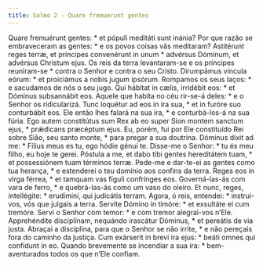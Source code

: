 ```yaml
---
title: Salmo 2 - Quare fremuerunt gentes
---
```


<div class="grid grid-cols-2 gap-5">
  <span class="text-justify">
    Quare fremuérunt gentes: * et pópuli meditáti sunt inánia?
  </span>
  <span class="text-justify">
    Por que razão se embraveceram as gentes: * e os povos coisas vãs meditaram?
  </span>
  <span class="text-justify">
    Astitérunt reges terræ, et príncipes convenérunt in unum * advérsus Dóminum,
    et advérsus Christum ejus.
  </span>
  <span class="text-justify">
    Os reis da terra levantaram-se e os príncipes reuniram-se * contra o Senhor
    e contra o seu Cristo.
  </span>
  <span class="text-justify">
    Dirumpámus víncula eórum: * et proiciámus a nobis jugum ipsórum.
  </span>
  <span class="text-justify">
    Rompamos os seus laços: * e sacudamos de nós o seu jugo.
  </span>
  <span class="text-justify">
    Qui hábitat in cælis, irridébit eos: * et Dóminus subsannábit eos.
  </span>
  <span class="text-justify">
    Aquele que habita no céu rir-se-á deles: * e o Senhor os ridicularizá.
  </span>
  <span class="text-justify">
    Tunc loquétur ad eos in ira sua, * et in furóre suo conturbábit eos.
  </span>
  <span class="text-justify">
    Ele então lhes falará na sua ira, * e conturbá-los-á na sua fúria.
  </span>
  <span class="text-justify">
    Ego autem constitútus sum Rex ab eo super Sion montem sanctum ejus, *
    prǽdicans præcéptum ejus.
  </span>
  <span class="text-justify">
    Eu, porém, fui por Ele constituído Rei sobre Sião, seu santo monte, * para
    pregar a sua doutrina.
  </span>
  <span class="text-justify">
    Dóminus dixit ad me: * Fílius meus es tu, ego hódie génui te.
  </span>
  <span class="text-justify">
    Disse-me o Senhor: * tu és meu filho, eu hoje te gerei.
  </span>
  <span class="text-justify">
    Póstula a me, et dabo tibi gentes hereditátem tuam, * et possessiónem tuam
    términos terræ.
  </span>
  <span class="text-justify">
    Pede-me e dar-te-ei as gentes como tua herança, * e estenderei o teu domínio
    aos confins da terra.
  </span>
  <span class="text-justify">
    Reges eos in virga férrea, * et tamquam vas fíguli confrínges eos.
  </span>
  <span class="text-justify">
    Governá-las-ás com vara de ferro, * e quebrá-las-ás como um vaso do oleiro.
  </span>
  <span class="text-justify">
    Et nunc, reges, intellégite: * erudímini, qui judicátis terram.
  </span>
  <span class="text-justify">
    Agora, ó reis, entendei: * instruí-vos, vós que julgais a terra.
  </span>
  <span class="text-justify">
    Servíte Dómino in timóre: * et exsultáte ei cum tremóre.
  </span>
  <span class="text-justify">
    Servi o Senhor com temor: * e com tremor alegrai-vos n’Ele.
  </span>
  <span class="text-justify">
    Apprehéndite disciplínam, nequándo irascátur Dóminus, * et pereátis de via
    justa.
  </span>
  <span class="text-justify">
    Abraçai a disciplina, para que o Senhor se não irrite, * e não pereçais fora
    do caminho da justiça.
  </span>
  <span class="text-justify">
    Cum exárserit in brevi ira ejus: * beáti omnes qui confídunt in eo.
  </span>
  <span class="text-justify">
    Quando brevemente se incendiar a sua ira: * bem-aventurados todos os que
    n’Ele confiam.
  </span>
</div>
